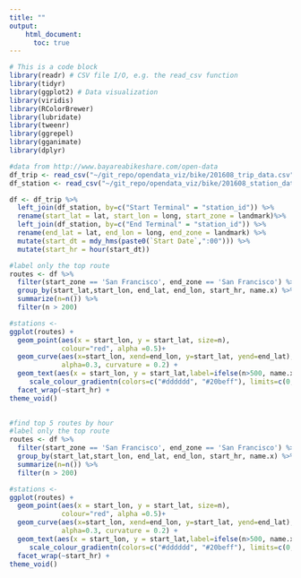 ```yaml
---
title: ""
output: 
    html_document: 
      toc: true
---
```


```r
# This is a code block
library(readr) # CSV file I/O, e.g. the read_csv function
library(tidyr)
library(ggplot2) # Data visualization
library(viridis)
library(RColorBrewer)
library(lubridate)
library(tweenr)
library(ggrepel)
library(gganimate)
library(dplyr)
```

```r
#data from http://www.bayareabikeshare.com/open-data
df_trip <- read_csv("~/git_repo/opendata_viz/bike/201608_trip_data.csv")
df_station <- read_csv("~/git_repo/opendata_viz/bike/201608_station_data.csv")
```

```r
df <- df_trip %>% 
  left_join(df_station, by=c("Start Terminal" = "station_id")) %>%
  rename(start_lat = lat, start_lon = long, start_zone = landmark)%>% 
  left_join(df_station, by=c("End Terminal" = "station_id")) %>%
  rename(end_lat = lat, end_lon = long, end_zone = landmark) %>%
  mutate(start_dt = mdy_hms(paste0(`Start Date`,":00"))) %>%
  mutate(start_hr = hour(start_dt))
```

```r
#label only the top route
routes <- df %>% 
  filter(start_zone == 'San Francisco', end_zone == 'San Francisco') %>%
  group_by(start_lat,start_lon, end_lat, end_lon, start_hr, name.x) %>%
  summarize(n=n()) %>%
  filter(n > 200) 

#stations <- 
ggplot(routes) + 
  geom_point(aes(x = start_lon, y = start_lat, size=n), 
             colour="red", alpha =0.5)+
  geom_curve(aes(x=start_lon, xend=end_lon, y=start_lat, yend=end_lat), 
             alpha=0.3, curvature = 0.2) + 
  geom_text(aes(x = start_lon, y = start_lat,label=ifelse(n>500, name.x, '')), size=2)+ 
     scale_colour_gradientn(colors=c("#dddddd", "#20beff"), limits=c(0, max(routes$n)), name="Number of Trips") +
  facet_wrap(~start_hr) + 
theme_void()
  
```
```r
#find top 5 routes by hour
#label only the top route
routes <- df %>% 
  filter(start_zone == 'San Francisco', end_zone == 'San Francisco') %>%
  group_by(start_lat,start_lon, end_lat, end_lon, start_hr, name.x) %>%
  summarize(n=n()) %>%
  filter(n > 200) 

#stations <- 
ggplot(routes) + 
  geom_point(aes(x = start_lon, y = start_lat, size=n), 
             colour="red", alpha =0.5)+
  geom_curve(aes(x=start_lon, xend=end_lon, y=start_lat, yend=end_lat), 
             alpha=0.3, curvature = 0.2) + 
  geom_text(aes(x = start_lon, y = start_lat,label=ifelse(n>500, name.x, '')), size=2)+ 
     scale_colour_gradientn(colors=c("#dddddd", "#20beff"), limits=c(0, max(routes$n)), name="Number of Trips") +
  facet_wrap(~start_hr) + 
theme_void()
  
```
